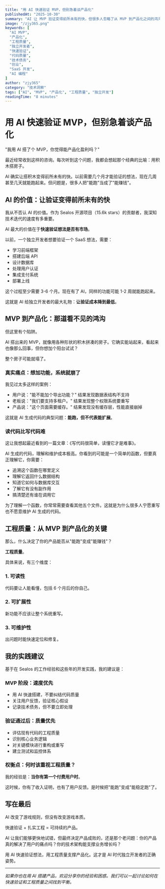 ```yaml
---
title: "用 AI 快速验证 MVP，但别急着谈产品化"
publishedAt: "2025-10-30"
summary: "AI 让 MVP 验证变得前所未有的快，但很多人忽略了从 MVP 到产品化之间的鸿沟。工程质量决定了你的产品能否从'能跑'变成'能赚钱'。"
image: "/zjy365.png"
keywords: [
  "AI MVP",
  "产品化",
  "工程质量",
  "独立开发者",
  "快速验证",
  "代码质量",
  "技术债务",
  "创业",
  "SaaS 开发",
  "AI 编程"
]
author: "zjy365"
category: "技术洞察"
tags: ["AI", "MVP", "产品化", "工程质量", "独立开发"]
readingTime: "8 minutes"
---
```


# 用 AI 快速验证 MVP，但别急着谈产品化

"我用 AI 搭了个 MVP，你觉得能产品化盈利吗？"

最近经常收到这样的咨询。每次听到这个问题，我都会想起那个经典的比喻：用积木搭房子。

AI 确实让搭积木变得前所未有的快。以前需要几个月才能验证的想法，现在几周甚至几天就能跑起来。但问题是，很多人把"能跑"当成了"能赚钱"。

## AI 的价值：让验证变得前所未有的快

我从不否认 AI 的价值。作为 Sealos 开源项目（15.6k stars）的贡献者，我深知技术迭代的速度有多重要。

AI 最大的价值在于**快速验证想法是否有市场**。

以前，一个独立开发者想要验证一个 SaaS 想法，需要：
- 学习前端框架
- 搭建后端 API
- 设计数据库
- 处理用户认证
- 集成支付系统
- 部署上线

这个过程至少需要 3-6 个月。现在有了 AI，同样的功能可能 1-2 周就能跑起来。

这就是 AI 给独立开发者的最大礼物：**让验证成本降到最低**。

## MVP 到产品化：那道看不见的鸿沟

但这里有个陷阱。

AI 搭出来的 MVP，就像用各种形状的积木拼凑的房子。它确实能站起来，看起来也像那么回事，但你想加个阳台试试？

整个房子可能就塌了。

### 真实痛点：想加功能，系统就崩了

我见过太多这样的案例：

- 用户说："能不能加个导出功能？" 结果发现数据表结构不支持
- 老板说："我们要支持多租户。" 结果发现整个权限系统要重写
- 产品说："这个页面需要缓存。" 结果发现没有缓存层，性能直接崩掉

这就是 AI 生成代码的典型问题：**能跑，但不代表能扩展**。

### 读代码比写代码难

这让我想起最近看到的一篇文章：《写代码很简单，读懂它才是难事》。

AI 生成的代码，理解和维护成本极高。你看到的可能是一个简单的函数，但要真正理解它，你需要：

- 追溯这个函数在哪里定义
- 理解它返回什么数据结构
- 知道它如何与数据库交互
- 了解它有没有副作用
- 搞清楚还有谁在调用它

为了理解一个函数，你常常需要查看其他五个文件。这就是为什么很多人宁愿重写也不愿意维护 AI 生成的代码。

## 工程质量：从 MVP 到产品化的关键

那么，什么决定了你的产品能否从"能跑"变成"能赚钱"？

**工程质量**。

具体来说，有三个维度：

### 1. 可读性
代码要让人能看懂，包括 6 个月后的你自己。

### 2. 可扩展性
新功能不应该让整个系统重写。

### 3. 可维护性
出问题时能快速定位和修复。

## 我的实践建议

基于在 Sealos 的工作经验和这些年的开发实践，我的建议是：

### MVP 阶段：速度优先
- 用 AI 快速搭建，不要纠结代码质量
- 关注用户反馈，验证核心假设
- 记录技术债务，但不要立即处理

### 验证通过后：质量优先
- 评估现有代码的工程质量
- 识别核心业务逻辑
- 对关键模块进行重构或重写
- 建立测试和监控体系

### 权衡点：何时该重视工程质量？

我的经验是：**当你有第一个付费用户时**。

这时候，你有了收入证明，也有了用户反馈。是时候把"能跑"变成"能稳定跑"了。

## 写在最后

AI 改变了游戏规则，但没有改变游戏本质。

快速验证 + 扎实工程 = 可持续的产品。

AI 让我们能够更快地试错，但最终决定产品成败的，还是那个老问题：你的产品真的解决了用户的痛点吗？你的技术架构能支撑业务增长吗？

用 AI 快速验证想法，用工程质量支撑产品化。这才是 AI 时代独立开发者的正确姿势。

---

*如果你也在用 AI 搭建产品，欢迎分享你的经验和困惑。我们可以一起讨论如何在快速验证和工程质量之间找到平衡。*

